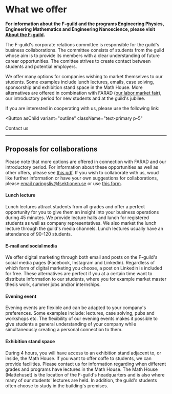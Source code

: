 
# What we offer

**For information about the F-guild and the programs Engineering Physics, Engineering Mathematics and Engineering Nanoscience, please visit [About the F-guild](/foretag/om).**

The F-guild's corporate relations committee is responsible for the guild's business collaborations. The committee consists of students from the guild whose aim is to provide its members with a clear understanding of future career opportunities. The comittee strives to create contact between students and potential employers.

We offer many options for companies wishing to market themselves to our students. Some examples include lunch lectures, emails, case solving, sponsorship and exhibition stand space in the Math House. More alternatives are offered in combination with FARAD ([our labor market fair](https://farad.nu)), our introductory period for new students and at the guild's jubilee.

If you are interested in cooperating with us, please use the following link:

<Button
 asChild
 variant="outline"
 className="text-primary p-5"
>
 <Link href="/foretag/kontakt">Contact us</Link>
</Button>

---

## Proposals for collaborations

Please note that more options are offered in connection with FARAD and our introductory period. For information about these opportunities as well as other offers, please see [this pdf](https://old.fsektionen.se/dokument/826). If you wish to collaborate with us, woud like further information or have your own suggestions for collaborations, please [email naringsliv@fsektionen.se](mailto:naringsliv@fsektionen.se) or use [this form](/contact).

#### Lunch lecture

Lunch lectures attract students from all grades and offer a perfect opportunity for you to give them an insight into your business operations during 45 minutes. We provide lecture halls and lunch for registered students as well as company representatives. We also market the lunch lecture through the guild's media channels. Lunch lectures usually have an attendance of 90-120 students.

#### E-mail and social media

We offer digital marketing through both email and posts on the F-guild's social media pages (Facebook, Instagram and Linkedin). Regardless of which form of digital marketing you choose, a post on Linkedin is included for free. These alternatives are perfect if you at a certain time want to distribute information to our students, where you for example market master thesis work, summer jobs and/or internships.

#### Evening event

Evening events are flexible and can be adapted to your company's preferences. Some examples include: lectures, case solving, pubs and workshops etc. The flexibility of our evening events makes it possible to give students a general understanding of your company while simultaneously creating a personal connection to them.

#### Exhibition stand space

During 4 hours, you will have access to an exhibition stand adjacent to, or inside, the Math House. If you want to offer coffe to students, we can provide facilities. Please contact us for information regarding when different grades and programs have lectures in the Math House. The Math House (Mattehuset) is the location of the F-guild's headquarters and is also where many of our students' lectures are held. In addition, the guild's students often choose to study in the building's premises.